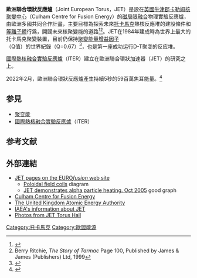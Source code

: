 {{Fusion devices
|name         = JET
|image        = 
|imagetitle   = 
|type         = [[托卡馬克|托卡馬克]]
|operation    = 1984 - 
|major radius = 2.96 m
|minor radius = 1.25 m
|volume       = 100 m<sup>3</sup>
|field        = 3.45 [[特斯拉|T]] (toroidal)
|heating      = 38 [[百萬瓦|MW]]
|current      = 3.2 MA (circular), <br>4.8 MA (D-shape)
|location     = {{GBR}}[[牛津郡|牛津郡]]卡勒姆
}}

'''歐洲聯合環狀反應爐'''（Joint European Torus，JET）是設在[[英國|英國]][[牛津郡|牛津郡]][[卡勒姆核聚變中心|卡勒姆核聚變中心]]（Culham Centre for Fusion Energy）的[[磁局限融合|磁局限融合]]物理實驗反應爐，由歐洲多國共同合作計畫，主要目標為探索未來[[托卡馬克|托卡馬克]]熱核反應堆的建設條件和[[等離子體|等離子體]]行爲，開闢未來核聚變能的道路<ref name=eu28>{{cite web|url=https://op.europa.eu/en/publication-detail/-/publication/cc7f776b-5261-4f34-b4de-3734ddf0624c/language-en|title=Design Specification|publisher=European Union|page=28|access-date=18 July 2020}}</ref><ref>Berry Ritchie, ''The Story of Tarmac'' Page 100, Published by James & James (Publishers) Ltd, 1999</ref>。JET在1984年建成時為世界上最大的托卡馬克聚變裝置，目前仍保持[[聚變能量增益因子|聚變能量增益因子]]（Q值）的世界紀錄（Q=0.67）<ref>{{Cite journal|title=JET的首期氘氚运行实验（DTE—1）——1997年JET的科研进展|author=朱毓坤|url=|journal=国外核聚变与等离子体应用|issue=2|doi=|others=|year=1999|volume=|page=27-36|pmid=}}</ref>，也是第一座成功运行D-T聚变的反应堆。

[[國際熱核融合實驗反應爐|國際熱核融合實驗反應爐]]（ITER）建立在歐洲聯合環狀加速器（JET）的研究之上。

2022年2月，歐洲聯合環狀反應爐產生持續5秒的59百萬焦耳能量。<ref>{{cite news |title=歐洲核融合實驗再創紀錄 「人造太陽」邁大步 |url=https://news.ltn.com.tw/news/world/breakingnews/3824928}}</ref>
== 参見 ==
* [[聚变能|聚变能]]
* [[國際熱核融合實驗反應爐|國際熱核融合實驗反應爐]]（ITER）

== 参考文献 ==
{{Reflist}}

==外部連結==
* [https://web.archive.org/web/20160322061224/https://www.efda.org/jet/ JET pages on the EURO''fusion'' web site]
** [https://www.euro-fusion.org/glossary/poloidal-field-coils/ Poloidal field coils] {{Wayback|url=https://www.euro-fusion.org/glossary/poloidal-field-coils/ |date=20151208065840 }} diagram
** [https://www.euro-fusion.org/2005/10/jet-demonstrates-alpha-particle-heating/ JET demonstrates alpha particle heating. Oct 2005] {{Wayback|url=https://www.euro-fusion.org/2005/10/jet-demonstrates-alpha-particle-heating/ |date=20161117183656 }} good graph 
* [http://www.ccfe.ac.uk Culham Centre for Fusion Energy] {{Wayback|url=http://www.ccfe.ac.uk/ |date=20201028103448 }}
* [http://www.uk-atomic-energy.org.uk The United Kingdom Atomic Energy Authority] {{Wayback|url=http://www.uk-atomic-energy.org.uk/ |date=20130311072331 }}
* [https://web.archive.org/web/20071121222134/http://www.iaea.or.at/inis/ws/d1/r133.html IAEA's information about JET]
* [http://skippy.org.uk/jet-torus-hall/ Photos from JET Torus Hall] {{Wayback|url=http://skippy.org.uk/jet-torus-hall/ |date=20201127201424 }}

{{Coord|51|39|33|N|1|13|35|W|region:GB_type:landmark_source:dewiki|display=title}}
{{Fusion experiments}}

[[Category:托卡馬克|Category:托卡馬克]]
[[Category:歐盟能源|Category:歐盟能源]]